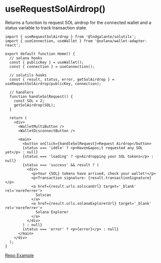 # useRequestSolAirdrop()

Returns a function to request SOL airdrop for the connected wallet and a status variable to track transaction state.

```tsx
import { useRequestSolAirdrop } from '@lndgalante/solutils';
import { useConnection, useWallet } from '@solana/wallet-adapter-react';

export default function Home() {
  // solana hooks
  const { publicKey } = useWallet();
  const { connection } = useConnection();

  // solutils hooks
  const { result, status, error, getSolAirdrop } = useRequestSolAirdrop(publicKey, connection);

  // handlers
  function handleSolRequest() {
    const SOL = 2;
    getSolAirdrop(SOL);
  }

  return (
    <div>
      <WalletMultiButton />
      <WalletDisconnectButton />

      <main>
        <button onClick={handleSolRequest}>Request Airdrop</button>
        {status === 'iddle' ? <p>Haven&apos;t requested any SOL yet</p> : null}
        {status === 'loading' ? <p>Airdropping your SOL tokens</p> : null}
        {status === 'success' && result ? (
          <div>
            <p>Your {SOL} tokens have arrived, check your wallet!</p>
            <p>Transaction signature: {result.transactionSignature}</p>
            <a href={result.urls.solscanUrl} target='_blank' rel='noreferrer'>
              Solscan
            </a>
            <a href={result.urls.solanaExplorerUrl} target='_blank' rel='noreferrer'>
              Solana Explorer
            </a>
          </div>
        ) : null}
        {status === 'error' ? <p>{error}</p> : null}
      </main>
    </div>
  );
}
```

[Repo Example](https://github.com/lndgalante/solutils/tree/main/docs/examples/hooks/use-request-sol-airdrop)
